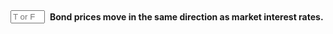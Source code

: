 ::: {.question-block}

<form onsubmit="event.preventDefault(); checkAnswerBox('module6_tf_q27','F')" style="display: flex; align-items: center; gap: 8px;">
<input type="text" id="module6_tf_q27" name="module6_tf_q27" maxlength="1" placeholder="T or F" style="width: 55px;" data-correct-answer="F" /> 
<label for="module6_tf_q27"><strong>Bond prices move in the same direction as market interest rates.</strong></label>
</form>

<div id="feedback-module6_tf_q27" class="feedback" data-status="" style="display:none;">
This is FALSE. Bond prices move inversely to market interest rates.
</div>

:::
